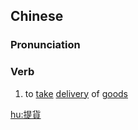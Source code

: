 {{also|提货}}
==Chinese==
{{zh-forms|s=提货}}

===Pronunciation===
{{zh-pron
|m=tíhuò
|c=tai4 fo3
|mn=thê-hòe/thê-hè
|cat=v
}}

===Verb===
{{zh-verb}}

# to [[take]] [[delivery]] of [[goods]]

[[hu:提貨]]